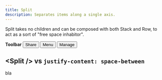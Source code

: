 ```yaml
---
title: Split
description: Separates items along a single axis.
---
```



Split takes no children and can be composed with both Stack and Row, to act as a sort of "free space inhabitor".

<Row>
  <b>Toolbar</b>
  <Split />
  <Row>
    <button>Share</button>
    <button>Menu</button>
    <button>Manage</button>
  </Row>
</Row>

## \<Split /> vs `justify-content: space-between`

bla
